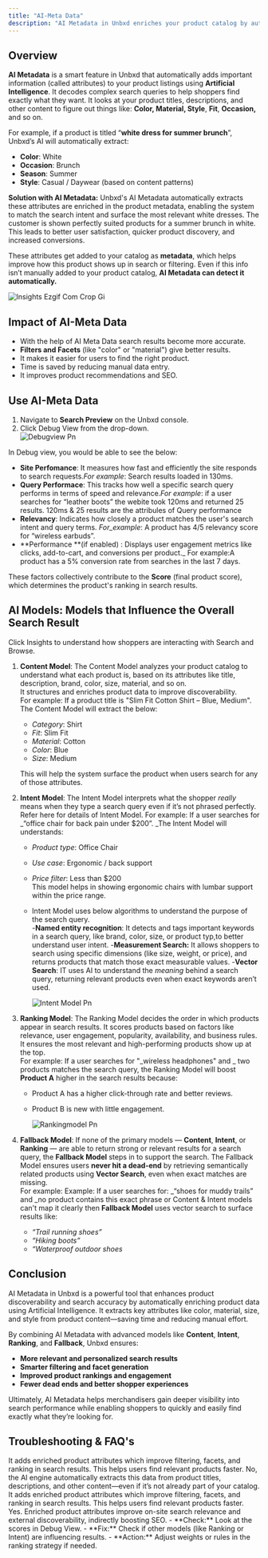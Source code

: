 ```yaml
---
title: "AI-Meta Data"
description: "AI Metadata in Unbxd enriches your product catalog by automatically extracting and enhancing product attributes using AI"
---
```


## Overview

**AI Metadata** is a smart feature in Unbxd that automatically adds important information (called attributes) to your product listings using **Artificial Intelligence**.
It decodes complex search queries to help shoppers find exactly what they want. It looks at your product titles, descriptions, and other content to figure out things like: **Color, Material, Style**, **Fit**, **Occasion,** and so on.

For example, if a product is titled “**white dress for summer brunch**”, Unbxd’s AI will automatically extract:

- **Color**: White
- **Occasion**: Brunch
- **Season**: Summer
- **Style**: Casual / Daywear (based on content patterns)

**Solution with AI Metadata:**
Unbxd's AI Metadata automatically extracts these attributes are enriched in the product metadata, enabling the system to match the search intent and surface the most relevant white dresses. The customer is shown perfectly suited products for a summer brunch in white. This leads to better user satisfaction, quicker product discovery, and increased conversions.

These attributes get added to your catalog as **metadata**, which helps improve how this product shows up in search or filtering. Even if this info isn’t manually added to your product catalog, **AI Metadata can detect it automatically.**

![Insights Ezgif Com Crop Gi](/images/insights-ezgif.com-crop.gif)

## Impact of AI-Meta Data

- With the help of AI Meta Data search results become more accurate.
- **Filters and Facets** (like "color" or "material") give better results.
- It makes it easier for users to find the right product.
- Time is saved by reducing manual data entry.
- It improves product recommendations and SEO.

## Use AI-Meta Data

1. Navigate to **Search Preview** on the Unbxd console.
2. Click Debug View from the drop-down.\
   ![Debugview Pn](/images/debugview.png)

In Debug view, you would be able to see the below:

- **Site Perfomance**: It measures how fast and efficiently the site responds to search requests._For example_: Search results loaded in 130ms.
- **Query Performace**: This tracks how well a specific search query performs in terms of speed and relevance._For example_: if a user searches for “leather boots” the webite took 120ms and returned 25 results. 120ms & 25 results are the attribules of Query performance
- **Relevancy**: Indicates how closely a product matches the user's search intent and query terms. _For_example_: A product has 4/5 relevancy score for “wireless earbuds”.
- **Performance **(if enabled) : Displays user engagement metrics like clicks, add-to-cart, and conversions per product.\_ For example:A product has a 5% conversion rate from searches in the last 7 days.

These factors collectively contribute to the **Score** (final product score), which determines the product's ranking in search results.

## AI Models: Models that Influence the Overall Search Result

Click Insights to understand how shoppers are interacting with Search and Browse.

1. **Content Model**: The Content Model analyzes your product catalog to understand what each product is, based on its attributes like title, description, brand, color, size, material, and so on.\
   It structures and enriches product data to improve discoverability.\
   For example: If a product title is "Slim Fit Cotton Shirt – Blue, Medium". The Content Model will extract the below:
   - _Category_: Shirt
   - _Fit_: Slim Fit
   - _Material_: Cotton
   - _Color_: Blue
   - _Size_: Medium

   This will help the system surface the product when users search for any of those attributes.
2. **Intent Model**: The Intent Model interprets what the shopper _really_ means when they type a search query even if it’s not phrased perfectly. Refer here for details of Intent Model. For example:  If a user searches for \_“office chair for back pain under $200”. \_The Intent Model will understands:
   - _Product type_: Office Chair
   - _Use case_: Ergonomic / back support
   - _Price filter_: Less than $200\
     This model helps in showing ergonomic chairs with lumbar support within the price range.
   - Intent Model uses below algorithms to understand the purpose of the search query.\
     -**Named entity recognition**: It detects and tags important keywords in a search query, like brand, color, size, or product typ,to better understand user intent.
     -**Measurement Search:** It allows shoppers to search using specific dimensions (like size, weight, or price), and returns products that match those exact measurable values.
     -**Vector Search**: IT uses AI to understand the _meaning_ behind a search query, returning relevant products even when exact keywords aren’t used.

     ![Intent Model Pn](/images/IntentModel.png)
3. **Ranking Model**: The Ranking Model decides the order in which products appear in search results. It scores products based on factors like relevance, user engagement, popularity, availability, and business rules. It ensures the most relevant and high-performing products show up at the top.\
   For example: If a user searches for "\_wireless headphones" and \_ two products matches the search query, the Ranking Model will boost **Product A** higher in the search results because:
   - Product A has a higher click-through rate and better reviews.
   - Product B is new with little engagement.

     ![Rankingmodel Pn](/images/Rankingmodel.png)
4. **Fallback Model**: If none of the primary models — **Content**, **Intent**, or **Ranking** — are able to return strong or relevant results for a search query, the **Fallback Model** steps in to support the search. The Fallback Model ensures users **never hit a dead-end** by retrieving semantically related products using **Vector Search**, even when exact matches are missing.\
   For example: Example: If a user searches for: \_“shoes for muddy trails” and \_no product contains this exact phrase or Content & Intent models can't map it clearly then **Fallback Model** uses vector search to surface results like:
   - _“Trail running shoes”_
   - _“Hiking boots”_
   - _“Waterproof outdoor shoes_

## Conclusion

AI Metadata in Unbxd is a powerful tool that enhances product discoverability and search accuracy by automatically enriching product data using Artificial Intelligence. It extracts key attributes like color, material, size, and style from product content—saving time and reducing manual effort.

By combining AI Metadata with advanced models like **Content**, **Intent**, **Ranking**, and **Fallback**, Unbxd ensures:

- **More relevant and personalized search results**
- **Smarter filtering and facet generation**
- **Improved product rankings and engagement**
- **Fewer dead ends and better shopper experiences**

Ultimately, AI Metadata helps merchandisers gain deeper visibility into search performance while enabling shoppers to quickly and easily find exactly what they’re looking for.

## Troubleshooting & FAQ's

<Accordion title="How does AI Metadata improve search results?" icon="sparkles">
  It adds enriched product attributes which improve filtering, facets, and ranking in search results. This helps users find relevant products faster.
</Accordion>

<Accordion title="Do I need to manually tag attributes like color or size?" icon="sparkles">
  No, the AI engine automatically extracts this data from product titles, descriptions, and other content—even if it’s not already part of your catalog.
</Accordion>

<Accordion title="How does AI Metadata improve search results?" icon="sparkles">
  It adds enriched product attributes which improve filtering, facets, and ranking in search results. This helps users find relevant products faster.
</Accordion>

<Accordion title="Does AI Metadata help with SEO?" icon="sparkles">
  Yes. Enriched product attributes improve on-site search relevance and external discoverability, indirectly boosting SEO.
</Accordion>

<Accordion title="Search results are irrelevant despite correct metadata." icon="sparkles">
  - **Check:** Look at the scores in Debug View.
  - **Fix:** Check if other models (like Ranking or Intent) are influencing results.
  - **Action:** Adjust weights or rules in the ranking strategy if needed.
</Accordion>